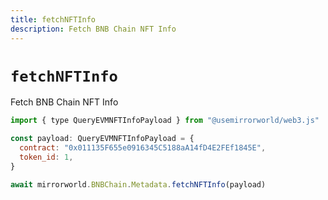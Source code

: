 ```yaml
---
title: fetchNFTInfo
description: Fetch BNB Chain NFT Info
---
```


# `fetchNFTInfo`

Fetch BNB Chain NFT Info

```js
import { type QueryEVMNFTInfoPayload } from "@usemirrorworld/web3.js"

const payload: QueryEVMNFTInfoPayload = {
  contract: "0x011135F655e0916345C5188aA14fD4E2FEf1845E",
  token_id: 1,
}

await mirrorworld.BNBChain.Metadata.fetchNFTInfo(payload)
```
